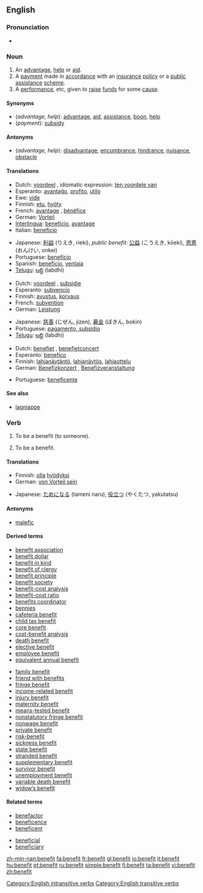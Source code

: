 ==English==

===Pronunciation===
*{{audio|en-us-benefit.ogg|Audio (US)}}

===Noun===
{{en-noun}}

# An [[advantage]], [[help]] or [[aid]].
# A [[payment]] made in [[accordance]] with an [[insurance]] [[policy]] or a [[public]] [[assistance]] [[scheme]].
# A [[performance]], etc, given to [[raise]] [[fund]]s for some [[cause]].

====Synonyms====
*(''advantage, help''): [[advantage]], [[aid]], [[assistance]], [[boon]], [[help]]
*(''payment''): [[subsidy]]

====Antonyms====
*(''advantage, help''): [[disadvantage]], [[encumbrance]], [[hindrance]], [[nuisance]], [[obstacle]]

====Translations====
{{trans-top|advantage, help or aid}}
*Dutch: [[voordeel]] {{n}}, idiomatic expression: [[ten voordele van]]
*Esperanto: [[avantaĝo]], [[profito]], [[utilo]]
*Ewe: [[viɖe]]
*Finnish: [[etu]], [[hyöty]]
*French: [[avantage]] {{m}}, [[bénéfice]] {{m}}
*German: [[Vorteil]] {{m}}
*[[Interlingua]]: [[beneficio]], [[avantage]]
*Italian: [[beneficio]] {{m}}
{{trans-mid}}
*Japanese: [[利益]] (りえき, rieki), ''public benefit'': [[公益]] (こうえき, kōeki), [[恩恵]] (おんけい, onkei)
*Portuguese: [[benefício]]
*Spanish: [[beneficio]], [[ventaja]]
*[[Telugu]]: [[లబ్ధి]] (labdhi)
{{trans-bottom}}

{{trans-top|payment, subsidy}}
*Dutch: [[voordeel]] {{n}}, [[subsidie]] {{f}}
*Esperanto: [[subvencio]]
*Finnish: [[avustus]], [[korvaus]]
*French: [[subvention]] {{f}}
*German: [[Leistung]] {{f}}
{{trans-mid}}
*Japanese: [[慈善]] (じぜん, jizen), [[募金]] (ぼきん, bokin)
*Portuguese: [[pagamento, subsídio]]
*[[Telugu]]: [[లబ్ధి]] (labdhi)
{{trans-bottom}}

{{trans-top|performance given to raise funds}}
*Dutch: [[benefiet]] {{m}}, [[benefietconcert]] {{n}}
*Esperanto: [[benefico]]
*Finnish: [[lahjanäytäntö]], [[lahjanäytös]], [[lahjaottelu]]
*German: [[Benefizkonzert]] {{n}}, [[Benefizveranstaltung]] {{f}}
{{trans-mid}}
*Portuguese: [[beneficente]]
{{trans-bottom}}

====See also====
*[[lagniappe]]

===Verb===
{{en-verb}}

# {{transitive}} To be a benefit (to someone).
# {{intransitive}} To be a benefit.

====Translations====
{{trans-top|be a benefit (to someone)}}
{{trans-mid}}
{{trans-bottom}}

{{trans-top|to be a benefit}}
*Finnish: [[olla]] [[hyödyksi]]
*German: [[von Vorteil sein]]
{{trans-mid}}
*Japanese: [[ためになる]] (tameni naru), [[役立つ]] (やくたつ, yakutatsu)
{{trans-bottom}}

====Antonyms====
*[[malefic]]

====Derived terms====
{{rel-top|terms derived from "benefit"}}
*[[benefit association]]
*[[benefit dollar]]
*[[benefit in kind]]
*[[benefit of clergy]]
*[[benefit principle]]
*[[benefit society]]
*[[benefit-cost analysis]]
*[[benefit-cost ratio]]
*[[benefits coordinator]]
*[[bennies]]
*[[cafeteria benefit]]
*[[child tax benefit]]
*[[core benefit]]
*[[cost-benefit analysis]]
*[[death benefit]]
*[[elective benefit]]
*[[employee benefit]]
*[[equivalent annual benefit]]
{{rel-mid}}
*[[family benefit]]
*[[friend with benefits]]
*[[fringe benefit]]
*[[income-related benefit]]
*[[injury benefit]]
*[[maternity benefit]]
*[[means-tested benefit]]
*[[nonstatutory fringe benefit]]
*[[nonwage benefit]]
*[[private benefit]]
*[[risk-benefit]]
*[[sickness benefit]]
*[[state benefit]]
*[[stranded benefit]]
*[[supplementary benefit]]
*[[survivor benefit]]
*[[unemployment benefit]]
*[[variable death benefit]]
*[[widow’s benefit]]
{{rel-bottom}}

====Related terms====
{{rel-top|terms related to "benefit"}}
*[[benefactor]]
*[[beneficence]]
*[[beneficent]]
{{rel-mid}}
*[[beneficial]]
*[[beneficiary]]
{{rel-bottom}}

[[Category:English intransitive verbs]]
[[Category:English transitive verbs]]

[[zh-min-nan:benefit]]
[[fa:benefit]]
[[fr:benefit]]
[[gl:benefit]]
[[io:benefit]]
[[it:benefit]]
[[hu:benefit]]
[[pt:benefit]]
[[ru:benefit]]
[[simple:benefit]]
[[fi:benefit]]
[[ta:benefit]]
[[vi:benefit]]
[[zh:benefit]]